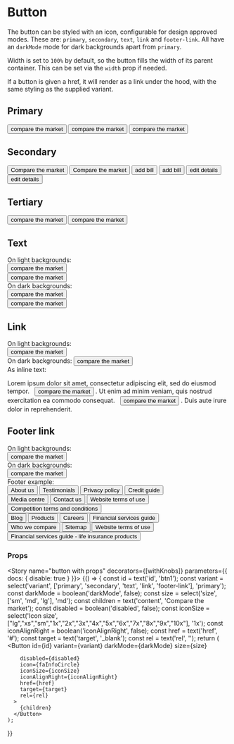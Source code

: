 
<Meta title="Components|Button" component={Button} />

# Button

The button can be styled with an icon, configurable for design approved modes. These are: `primary`, `secondary`,
`text`, `link` and `footer-link`. All have an `darkMode` mode for dark backgrounds apart from `primary`.

Width is set to `100%` by default, so the button fills the width of its parent container. This can be set via the `width` prop if needed.

If a button is given a href, it will render as a link under the hood, with the same styling as the supplied variant.

## Primary
<Preview>
  <Story name="primary button">
    <FluidContainer>
      <Row>
        <Column>
          <DemoContainer>
            <Button id="primary-btn01" variant="primary" size="md" tagType='submit' width='250px'>compare the market</Button>
            <Button id="primary-btn02" variant="primary" size="md" icon={faInfoCircle} iconSize='1x' width='250px'>compare the market</Button>
            <Button id="primary-btn03" variant="primary" size="md" icon={faInfoCircle} iconSize='1x' width='250px' iconAlignRight>compare the market</Button>
          </DemoContainer>
        </Column>
      </Row>
    </FluidContainer>
  </Story>
</Preview>

## Secondary
<Preview>
  <Story name="secondary button">
    <FluidContainer>
      <Row>
        <Column>
          <DemoContainer>
            <Button id="secondary-btn01" variant="secondary" size="md" width='250px'>Compare the market</Button>
            <Button id="secondary-btn02" variant="secondary" darkMode size="md" width='250px'>Compare the market</Button>
            <Button id="secondary-btn03" variant="secondary" size="sm" width='250px'>add bill</Button>
            <Button id="secondary-btn04" variant="secondary" darkMode size="sm" width='250px'>add bill</Button>
            <Button id="secondary-icon01" variant="secondary" size="sm" width='250px'>edit details</Button>
            <Button id="secondary-icon02" variant="secondary" darkMode size="sm" width='250px'>edit details</Button>
          </DemoContainer>
        </Column>
      </Row>
    </FluidContainer>
  </Story>
</Preview>

## Tertiary
<Preview>
  <Story name="tertiary button">
    <FluidContainer>
      <Row>
        <Column>
          <DemoContainer>
            <Button id="tertiary-btn01" variant="tertiary" size="md" width='250px'>compare the market</Button>
            <Button id="tertiary-btn01" variant="tertiary" darkMode size="md" width='250px'>compare the market</Button>
          </DemoContainer>
        </Column>
      </Row>
    </FluidContainer>
  </Story>
</Preview>

## Text
<Preview>
  <Story name="text button">
    <FluidContainer>
      <Row>
        <Column>
          <DemoContainer>
            <Overline>On light backgrounds:</Overline>
            <div style={{marginBottom: '1.5rem'}}>
              <div style={{margin: '1.5rem'}}>
                <Button id="text-btn01" variant="text" icon={faInfoCircle} href="#" target="_blank">compare the market</Button>
              </div>
              <div style={{margin: '1.5rem'}}>
                <Button id="text-btn01" variant="text" icon={faInfoCircle} iconAlignRight href="#" target="_blank">compare the market</Button>
              </div>
            </div>
            <Overline>On dark backgrounds:</Overline>
            <DemoContainer bg='#001545' >
             <div style={{margin: '1.5rem'}}>
                <Button id="text-btn02" variant="text" darkMode icon={faInfoCircle} href="#" target="_blank">compare the market</Button>
              </div>
              <div style={{margin: '1.5rem'}}>
                <Button id="text-btn02" variant="text" darkMode icon={faInfoCircle} iconAlignRight href="#" target="_blank">compare the market</Button>
              </div>
            </DemoContainer>
          </DemoContainer>
        </Column>
      </Row>
    </FluidContainer>
  </Story>
</Preview>

## Link

<Preview>
  <Story name="link button">
    <FluidContainer>
      <Row>
        <Column>
          <DemoContainer>
            <Overline>On light backgrounds:</Overline>
            <div style={{marginBottom: '3rem', marginTop: '1.5rem'}}>
              <Button id="text-btn01" variant="link" href="#" target="_blank">compare the market</Button>
            </div>
            <Overline>On dark backgrounds:</Overline>
            <DemoContainer bg='#001545' >
              <Button id="text-btn02" variant="link" darkMode href="#" target="_blank">compare the market</Button>
            </DemoContainer>
            <div style={{marginTop: '2rem'}}>
              <DemoContainer >
              <Overline>As inline text:</Overline>
              <p>
                Lorem ipsum dolor sit amet, consectetur adipiscing elit, sed do eiusmod tempor. &nbsp;
                <Button id="text-btn02" variant="link" href="#" target="_blank">compare the market</Button>
                . Ut enim ad minim veniam, quis nostrud exercitation ea commodo consequat. &nbsp;
                <Button id="text-btn02" variant="link" href="#" target="_blank">compare the market</Button>
                . Duis aute irure dolor in reprehenderit.
              </p>
              </DemoContainer>
            </div>
          </DemoContainer>
       </Column>
      </Row>
    </FluidContainer>
  </Story>
</Preview>

## Footer link

<Preview>
  <Story name="footer link">
    <FluidContainer>
      <Row>
        <Column>
          <div>
            <DemoContainer style={{padding: '0 1.2rem'}}>
              <Overline>On light backgrounds:</Overline>
              <div style={{padding: '1.2rem'}}>
                <Button id="text-btn01" variant="footer-link" href="#" target="_blank">compare the market</Button>
              </div>
            </DemoContainer>
            <DemoContainer>
              <Overline>On dark backgrounds:</Overline>
            </DemoContainer>
            <DemoContainer bg='#333333' >
              <div style={{padding: '1.2rem'}}>
                <Button id="text-btn01" variant="footer-link" darkMode href="#" target="_blank">compare the market</Button>
              </div>
            </DemoContainer>
            <div style={{padding: '1.2rem'}}>
              <DemoContainer>
                <Overline>Footer example:</Overline>
              </DemoContainer>
              <div style={{padding: '1.2rem',  backgroundColor: '#333333'}}>
                <Container>
                  <Row>
                    <Column>
                      <div>
                        <Button id="button-f1" variant="footer-link" darkMode href="#" target="_blank">About us</Button>
                        <Button id="button-f2" variant="footer-link" darkMode href="#" target="_blank">Testimonials</Button>
                        <Button id="button-f3" variant="footer-link" darkMode href="#" target="_blank">Privacy policy</Button>
                        <Button id="button-f4" variant="footer-link" darkMode href="#" target="_blank">Credit guide</Button>
                      </div>
                    </Column>
                    <Column>
                      <div>
                        <Button id="button-f5" variant="footer-link" darkMode href="#" target="_blank">Media centre</Button>
                        <Button id="button-f6" variant="footer-link" darkMode href="#" target="_blank">Contact us</Button>
                        <Button id="button-f7" variant="footer-link" darkMode href="#" target="_blank">Website terms of use</Button>
                        <Button id="button-f8" variant="footer-link" darkMode href="#" target="_blank">Competition terms and conditions</Button>
                      </div>
                    </Column>
                    <Column>
                      <div>
                        <Button id="button-f5" variant="footer-link" darkMode href="#" target="_blank">Blog</Button>
                        <Button id="button-f6" variant="footer-link" darkMode href="#" target="_blank">Products</Button>
                        <Button id="button-f7" variant="footer-link" darkMode href="#" target="_blank">Careers</Button>
                        <Button id="button-f8" variant="footer-link" darkMode href="#" target="_blank">Financial services guide</Button>
                      </div>
                    </Column>
                    <Column>
                      <div>
                        <Button id="button-f5" variant="footer-link" darkMode href="#" target="_blank">Who we compare</Button>
                        <Button id="button-f6" variant="footer-link" darkMode href="#" target="_blank">Sitemap</Button>
                        <Button id="button-f7" variant="footer-link" darkMode href="#" target="_blank">Website terms of use</Button>
                        <Button id="button-f8" variant="footer-link" darkMode href="#" target="_blank">Financial services guide - life insurance products</Button>
                      </div>
                    </Column>
                  </Row>
                </Container>
               </div>
             </div>
          </div>
        </Column>
      </Row>
    </FluidContainer>
  </Story>
</Preview>

### Props

<Props of={Button} />

<Story name="button with props" decorators={[withKnobs]} parameters={{ docs: { disable: true } }}>
  {() => {
    const id = text('id', 'btn1');
    const variant = select('variant', ['primary', 'secondary', 'text', 'link', 'footer-link'], 'primary');
    const darkMode = boolean('darkMode', false);
    const size = select('size', ['sm', 'md', 'lg'], 'md');
    const children = text('content', 'Compare the market');
    const disabled = boolean('disabled',  false);
    const iconSize = select('Icon size', ["lg","xs","sm","1x","2x","3x","4x","5x","6x","7x","8x","9x","10x"], '1x');
    const iconAlignRight = boolean('iconAlignRight', false);
    const href = text('href', '#');
    const target = text('target', '_blank');
    const rel = text('rel', '');
    return (
      <Button
        id={id}
        variant={variant}
        darkMode={darkMode}
        size={size}
        
        disabled={disabled}
        icon={faInfoCircle}
        iconSize={iconSize}
        iconAlignRight={iconAlignRight}
        href={href}
        target={target}
        rel={rel}
      >
        {children}
      </Button>
    );
  }}
</Story>
